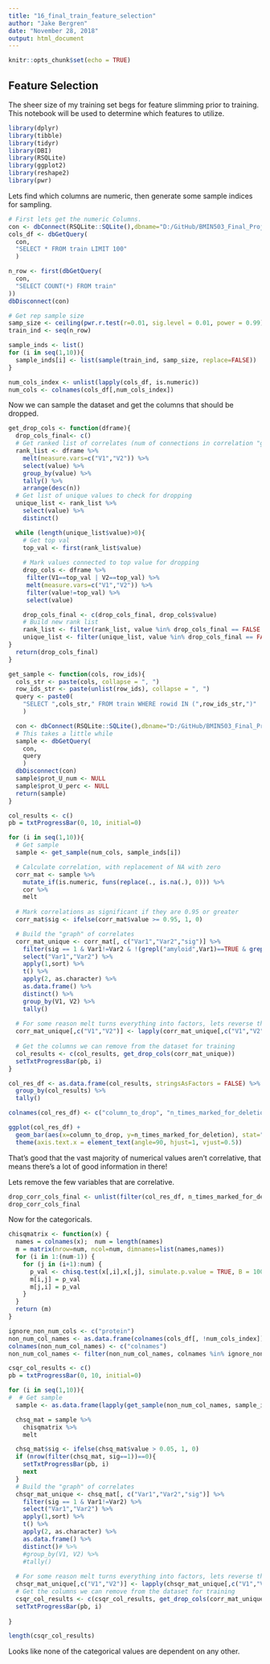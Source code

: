 ---
title: "16_final_train_feature_selection"
author: "Jake Bergren"
date: "November 28, 2018"
output: html_document
---

```{r setup, include=FALSE}
knitr::opts_chunk$set(echo = TRUE)
```

## Feature Selection

The sheer size of my training set begs for feature slimming prior to training. This notebook will be used to determine which features to utilize.

```{r}
library(dplyr)
library(tibble)
library(tidyr)
library(DBI)
library(RSQLite)
library(ggplot2)
library(reshape2)
library(pwr)
```

Lets find which columns are numeric, then generate some sample indices for sampling.

```{r eval=TRUE, fig.width=7, fig.height=10}
# First lets get the numeric Columns.
con <- dbConnect(RSQLite::SQLite(),dbname="D:/GitHub/BMIN503_Final_Project/training_final.db")
cols_df <- dbGetQuery(
  con, 
  "SELECT * FROM train LIMIT 100"
  )

n_row <- first(dbGetQuery(
  con,
  "SELECT COUNT(*) FROM train"
))
dbDisconnect(con)

# Get rep sample size
samp_size <- ceiling(pwr.r.test(r=0.01, sig.level = 0.01, power = 0.99)$n)
train_ind <- seq(n_row)

sample_inds <- list()
for (i in seq(1,10)){
  sample_inds[i] <- list(sample(train_ind, samp_size, replace=FALSE))
}

num_cols_index <- unlist(lapply(cols_df, is.numeric))
num_cols <- colnames(cols_df[,num_cols_index])
```

Now we can sample the dataset and get the columns that should be dropped.

```{r}
get_drop_cols <- function(dframe){
  drop_cols_final<- c()
  # Get ranked list of correlates (num of connections in correlation "graph")
  rank_list <- dframe %>%
    melt(measure.vars=c("V1","V2")) %>%
    select(value) %>%
    group_by(value) %>%
    tally() %>%
    arrange(desc(n))
  # Get list of unique values to check for dropping
  unique_list <- rank_list %>%
    select(value) %>%
    distinct()

  while (length(unique_list$value)>0){
    # Get top val
    top_val <- first(rank_list$value)
    
    # Mark values connected to top value for dropping
    drop_cols <- dframe %>%
     filter(V1==top_val | V2==top_val) %>%
     melt(measure.vars=c("V1","V2")) %>%
     filter(value!=top_val) %>%
     select(value)

    drop_cols_final <- c(drop_cols_final, drop_cols$value)
    # Build new rank list
    rank_list <- filter(rank_list, value %in% drop_cols_final == FALSE & value!=top_val)
    unique_list <- filter(unique_list, value %in% drop_cols_final == FALSE & value!=top_val)
}
  return(drop_cols_final)
}

get_sample <- function(cols, row_ids){
  cols_str <- paste(cols, collapse = ", ")
  row_ids_str <- paste(unlist(row_ids), collapse = ", ")
  query <- paste0(
    "SELECT ",cols_str," FROM train WHERE rowid IN (",row_ids_str,")"
    )

  con <- dbConnect(RSQLite::SQLite(),dbname="D:/GitHub/BMIN503_Final_Project/training_final.db")
  # This takes a little while
  sample <- dbGetQuery(
    con, 
    query
    )
  dbDisconnect(con)
  sample$prot_U_num <- NULL
  sample$prot_U_perc <- NULL
  return(sample)
}

col_results <- c()
pb = txtProgressBar(0, 10, initial=0)

for (i in seq(1,10)){
  # Get sample
  sample <- get_sample(num_cols, sample_inds[i])

  # Calculate correlation, with replacement of NA with zero
  corr_mat <- sample %>%
    mutate_if(is.numeric, funs(replace(., is.na(.), 0))) %>%
    cor %>%
    melt
  
  # Mark correlations as significant if they are 0.95 or greater
  corr_mat$sig <- ifelse(corr_mat$value >= 0.95, 1, 0)

  # Build the "graph" of correlates
  corr_mat_unique <- corr_mat[, c("Var1","Var2","sig")] %>%
    filter(sig == 1 & Var1!=Var2 & !(grepl("amyloid",Var1)==TRUE & grepl("amyloid",Var2)==TRUE)) %>%
    select("Var1","Var2") %>%
    apply(1,sort) %>%
    t() %>%
    apply(2, as.character) %>%
    as.data.frame() %>%
    distinct() %>%
    group_by(V1, V2) %>%
    tally()
  
  # For some reason melt turns everything into factors, lets reverse that
  corr_mat_unique[,c("V1","V2")] <- lapply(corr_mat_unique[,c("V1","V2")], as.character)
  
  # Get the columns we can remove from the dataset for training
  col_results <- c(col_results, get_drop_cols(corr_mat_unique))
  setTxtProgressBar(pb, i)
}

col_res_df <- as.data.frame(col_results, stringsAsFactors = FALSE) %>%
  group_by(col_results) %>%
  tally()

colnames(col_res_df) <- c("column_to_drop", "n_times_marked_for_deletion")

ggplot(col_res_df) +
  geom_bar(aes(x=column_to_drop, y=n_times_marked_for_deletion), stat="identity") +
  theme(axis.text.x = element_text(angle=90, hjust=1, vjust=0.5))
```

That's good that the vast majority of numerical values aren't correlative, that means there's a lot of good information in there!

Lets remove the few variables that are correlative.

```{r}
drop_corr_cols_final <- unlist(filter(col_res_df, n_times_marked_for_deletion >= 5)$column_to_drop)
drop_corr_cols_final
```

Now for the categoricals.

```{r eval=TRUE, fig.width=7, fig.height=10}
chisqmatrix <- function(x) {
  names = colnames(x);  num = length(names)
  m = matrix(nrow=num, ncol=num, dimnames=list(names,names))
  for (i in 1:(num-1)) {
    for (j in (i+1):num) {
      p_val <- chisq.test(x[,i],x[,j], simulate.p.value = TRUE, B = 100)$p.value
      m[i,j] = p_val
      m[j,i] = p_val
    }
  }
  return (m)
}

ignore_non_num_cols <- c("protein")
non_num_col_names <- as.data.frame(colnames(cols_df[, !num_cols_index]), stringsAsFactors = FALSE)
colnames(non_num_col_names) <- c("colnames")
non_num_col_names <- filter(non_num_col_names, colnames %in% ignore_non_num_cols == FALSE)$colnames

csqr_col_results <- c()
pb = txtProgressBar(0, 10, initial=0)

for (i in seq(1,10)){
#  # Get sample
  sample <- as.data.frame(lapply(get_sample(non_num_col_names, sample_inds[i]), factor))

  chsq_mat = sample %>%
    chisqmatrix %>%
    melt

  chsq_mat$sig <- ifelse(chsq_mat$value > 0.05, 1, 0)
  if (nrow(filter(chsq_mat, sig==1))==0){
    setTxtProgressBar(pb, i)
    next
  }
  # Build the "graph" of correlates
  chsqr_mat_unique <- chsq_mat[, c("Var1","Var2","sig")] %>%
    filter(sig == 1 & Var1!=Var2) %>%
    select("Var1","Var2") %>%
    apply(1,sort) %>%
    t() %>%
    apply(2, as.character) %>%
    as.data.frame() %>%
    distinct()# %>%
    #group_by(V1, V2) %>%
    #tally()
  
  # For some reason melt turns everything into factors, lets reverse that
  chsqr_mat_unique[,c("V1","V2")] <- lapply(chsqr_mat_unique[,c("V1","V2")], as.character)
  # Get the columns we can remove from the dataset for training
  csqr_col_results <- c(csqr_col_results, get_drop_cols(corr_mat_unique))
  setTxtProgressBar(pb, i)
  
}

length(csqr_col_results)
```

Looks like none of the categorical values are dependent on any other.

```{r}
```